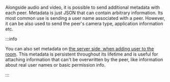 Alongside audio and video, it is possible to send additional metadata with each peer. Metadata is just
JSON that can contain arbitrary information. Its most common use is sending a user name associated with a peer.
However, it can be also used to send the peer's camera type, application information etc.

:::info

You can also set metadata on [the server side, when adding user to the room](../../../how-to/backend/server-setup#metadata). This metadata is persistent throughout its lifetime and is useful for attaching information that
can't be overwritten by the peer, like information about real user names or basic permission info.

:::
